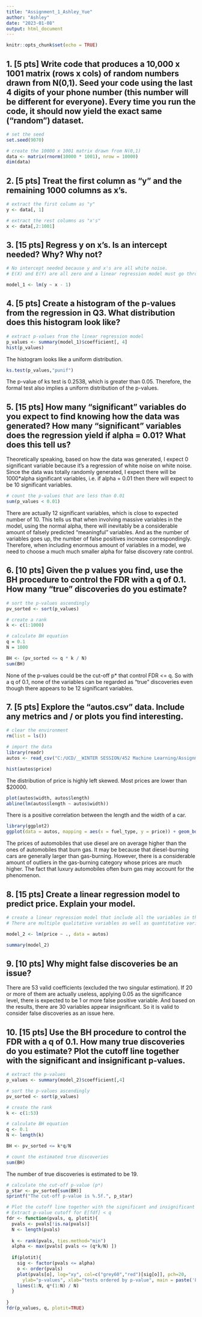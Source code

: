 ---
title: "Assignment_1_Ashley_Yue"
author: "Ashley"
date: "2023-01-08"
output: html_document
---

```{r setup, include=FALSE}
knitr::opts_chunk$set(echo = TRUE)
```

## 1. [5 pts] Write code that produces a 10,000 x 1001 matrix (rows x cols) of random numbers drawn from N(0,1). Seed your code using the last 4 digits of your phone number (this number will be different for everyone).  Every time you run the code, it should now yield the exact same (“random”) dataset.
```{r}
# set the seed 
set.seed(9070)

# create the 10000 x 1001 matrix drawn from N(0,1)
data <- matrix(rnorm(10000 * 1001), nrow = 10000)
dim(data)
```


## 2. [5 pts] Treat the first column as “y” and the remaining 1000 columns as x’s.
```{r}
# extract the first column as "y"
y <- data[, 1]

# extract the rest columns as "x's"
x <- data[,2:1001]
```


## 3. [15 pts] Regress y on x’s. Is an intercept needed?  Why?  Why not?
```{r}
# No intercept needed because y and x's are all white noise.
# E(X) and E(Y) are all zero and a linear regression model must go through (E(X), E(Y)) which is (0,0), the origin. Therefore, there is no need for an intercept.

model_1 <- lm(y ~ x - 1)
```


## 4. [5 pts] Create a histogram of the p-values from the regression in Q3. What distribution does this histogram look like?
```{r}
# extract p-values from the linear regression model
p_values <- summary(model_1)$coefficient[, 4]
hist(p_values)
```

The histogram looks like a uniform distribution.


```{r}
ks.test(p_values,"punif")
```

The p-value of ks test is 0.2538, which is greater than 0.05. Therefore, the formal test also implies a uniform distribution of the p-values.


## 5. [15 pts] How many “significant” variables do you expect to find knowing how the data was generated? How many “significant” variables does the regression yield if alpha = 0.01?  What does this tell us?
Theoretically speaking, based on how the data was generated, I expect 0 significant variable because it's a regression of white noise on white noise. Since the data was totally randomly generated, I expect there will be 1000*alpha significant variables, i.e. if alpha = 0.01 then there will expect to be 10 significant variables. 
```{r}
# count the p-values that are less than 0.01
sum(p_values < 0.01)
```
There are actually 12 significant variables, which is close to expected number of 10. This tells us that when involving massive variables in the model, using the normal alpha, there will inevitably be a considerable amount of falsely predicted "meaningful" variables. And as the number of variables goes up, the number of false positives increase correspondingly. Therefore, when including enormous amount of variables in a model, we need to choose a much much smaller alpha for false discovery rate control.


## 6. [10 pts] Given the p values you find, use the BH procedure to control the FDR with a q of 0.1. How many “true” discoveries do you estimate?
```{r}
# sort the p-values ascendingly
pv_sorted <- sort(p_values)

# create a rank
k <- c(1:1000)

# calculate BH equation
q = 0.1
N = 1000

BH <- (pv_sorted <= q * k / N)
sum(BH)
```

None of the p-values could be the cut-off p* that control FDR <= q. So with a q of 0.1, none of the variables can be regarded as "true" discoveries even though there appears to be 12 significant variables.


## 7. [5 pts] Explore the “autos.csv” data. Include any metrics and / or plots you find interesting.
```{r}
# clear the environment
rm(list = ls())

# import the data
library(readr)
autos <- read_csv("C:/UCD/__WINTER SESSION/452 Machine Learning/Assignment 1/autos.csv")
```

```{r}
hist(autos$price)
```

The distribution of price is highly left skewed. Most prices are lower than $20000.


```{r}
plot(autos$width, autos$length)
abline(lm(autos$length ~ autos$width))
```

There is a positive correlation between the length and the width of a car.


```{r}
library(ggplot2)
ggplot(data = autos, mapping = aes(x = fuel_type, y = price)) + geom_boxplot()
```
The prices of automobiles that use diesel are on average higher than the ones of automobiles that burn gas. It may be because that diesel-burning cars are generally larger than gas-burning. However, there is a considerable amount of outliers in the gas-burning category whose prices are much higher. The fact that luxury automobiles often burn gas may account for the phenomenon. 


## 8. [15 pts] Create a linear regression model to predict price. Explain your model.
```{r}
# create a linear regression model that include all the variables in the data set because each of them can reasonably influence the price of a car
# There are multiple qualitative variables as well as quantitative variables, R would generate dummies for qualitative variables automatically

model_2 <- lm(price ~ ., data = autos)

summary(model_2)
```


## 9. [10 pts] Why might false discoveries be an issue?
There are 53 valid coefficients (excluded the two singular estimation). If 20 or more of them are actually useless, applying 0.05 as the significance level, there is expected to be 1 or more false positive variable. And based on the results, there are 30 variables appear insignificant. So it is valid to consider false discoveries as an issue here.


## 10. [15 pts] Use the BH procedure to control the FDR with a q of 0.1. How many true discoveries do you estimate? Plot the cutoff line together with the significant and insignificant p-values.
```{r}
# extract the p-values
p_values <- summary(model_2)$coefficient[,4]

# sort the p-values ascendingly
pv_sorted <- sort(p_values)

# create the rank
k <- c(1:53)

# calculate BH equation
q <- 0.1
N <- length(k)

BH <- pv_sorted <= k*q/N

# count the estimated true discoveries
sum(BH)
```

The number of true discoveries is estimated to be 19.


```{r}
# calculate the cut-off p-value (p*)
p_star <- pv_sorted[sum(BH)]
sprintf("The cut-off p-value is %.5f.", p_star)
```

```{r}
# Plot the cutoff line together with the significant and insignificant p-values
# Extract p-value cutoff for E[fdf] < q
fdr <- function(pvals, q, plotit){
  pvals <- pvals[!is.na(pvals)]
  N <- length(pvals)
  
  k <- rank(pvals, ties.method="min")
  alpha <- max(pvals[ pvals <= (q*k/N) ])
  
  if(plotit){
    sig <- factor(pvals <= alpha)
    o <- order(pvals)
    plot(pvals[o], log="xy", col=c("grey60","red")[sig[o]], pch=20, 
      ylab="p-values", xlab="tests ordered by p-value", main = paste('FDR =',q))
    lines(1:N, q*(1:N) / N)
  }
  
}
fdr(p_values, q, plotit=TRUE)
```

